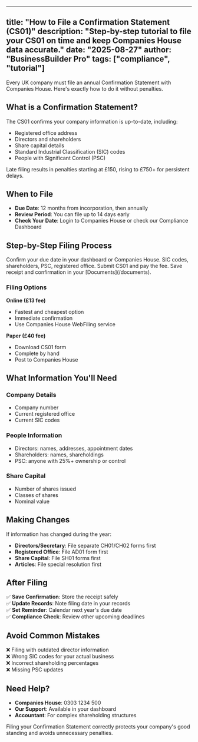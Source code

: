 
---
title: "How to File a Confirmation Statement (CS01)"
description: "Step-by-step tutorial to file your CS01 on time and keep Companies House data accurate."
date: "2025-08-27"
author: "BusinessBuilder Pro"
tags: ["compliance", "tutorial"]
---

Every UK company must file an annual Confirmation Statement with Companies House. Here's exactly how to do it without penalties.

## What is a Confirmation Statement?

The CS01 confirms your company information is up-to-date, including:
- Registered office address
- Directors and shareholders
- Share capital details  
- Standard Industrial Classification (SIC) codes
- People with Significant Control (PSC)

<Callout type="warning">
Late filing results in penalties starting at £150, rising to £750+ for persistent delays.
</Callout>

## When to File

- **Due Date**: 12 months from incorporation, then annually
- **Review Period**: You can file up to 14 days early
- **Check Your Date**: Login to Companies House or check our Compliance Dashboard

## Step-by-Step Filing Process

<Step n={1} title="Check your review period">
Confirm your due date in your dashboard or Companies House.
</Step>

<Step n={2} title="Review data">
SIC codes, shareholders, PSC, registered office.
</Step>

<Step n={3} title="File online">
Submit CS01 and pay the fee.
</Step>

<Step n={4} title="Store proof">
Save receipt and confirmation in your [Documents](/documents).
</Step>

### Filing Options

**Online (£13 fee)**
- Fastest and cheapest option
- Immediate confirmation
- Use Companies House WebFiling service

**Paper (£40 fee)**  
- Download CS01 form
- Complete by hand
- Post to Companies House

## What Information You'll Need

### Company Details
- Company number
- Current registered office
- Current SIC codes

### People Information  
- Directors: names, addresses, appointment dates
- Shareholders: names, shareholdings
- PSC: anyone with 25%+ ownership or control

### Share Capital
- Number of shares issued
- Classes of shares
- Nominal value

## Making Changes

If information has changed during the year:
- **Directors/Secretary**: File separate CH01/CH02 forms first  
- **Registered Office**: File AD01 form first
- **Share Capital**: File SH01 forms first
- **Articles**: File special resolution first

## After Filing

✅ **Save Confirmation**: Store the receipt safely  
✅ **Update Records**: Note filing date in your records  
✅ **Set Reminder**: Calendar next year's due date  
✅ **Compliance Check**: Review other upcoming deadlines  

## Avoid Common Mistakes

❌ Filing with outdated director information  
❌ Wrong SIC codes for your actual business  
❌ Incorrect shareholding percentages  
❌ Missing PSC updates  

<CTA href="/compliance" label="Open Compliance Dashboard" />

## Need Help?

- **Companies House**: 0303 1234 500
- **Our Support**: Available in your dashboard
- **Accountant**: For complex shareholding structures

Filing your Confirmation Statement correctly protects your company's good standing and avoids unnecessary penalties.
